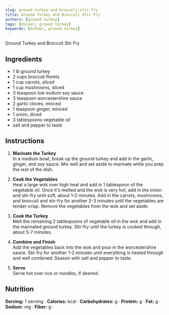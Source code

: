 ```yaml
---
slug: ground-turkey-and-broccoli-stir-fry
title: Ground Turkey and Broccoli Stir Fry
authors: [ground turkey]
tags: [dinner, ground turkey]
keywords: [dinner, ground turkey]
---
```


Ground Turkey and Broccoli Stir Fry
<!-- <img src="/img/chicken-and-orzo-skillet.jpg" alt="Creamy Chicken And Orzo Skillet Picture" width="800" height="670" /> -->

<!-- truncate -->


## Ingredients
- 1 lb ground turkey
- 2 cups broccoli florets
- 1 cup carrots, sliced
- 1 cup mushrooms, sliced
- 3 teaspoon low sodium soy sauce
- 3 teaspoon worcestershire sauce
- 2 garlic cloves, minced
- 1 teaspoon ginger, minced
- 1 onion, diced
- 3 tablespoons vegetable oil
- salt and pepper to taste

## Instructions 
1. **Marinate the Turkey**  
In a medium bowl, break up the ground turkey and add in the garlic, ginger, and soy sauce. Mix well and set aside to marinate while you prep the rest of the dish.

2. **Cook the Vegetables**  
Heat a large wok over high heat and add in 1 tablespoon of the vegetable oil. Once it's melted and the wok is very hot, add in the onion and stir-fry until soft, about 1-2 minutes. Add in the carrots, mushrooms, and broccoli and stir-fry for another 2-3 minutes until the vegetables are tender-crisp. Remove the vegetables from the wok and set aside.

3. **Cook the Turkey**  
Melt the remaining 2 tablespoons of vegetable oil in the wok and add in the marinated ground turkey. Stir-fry until the turkey is cooked through, about 5-7 minutes.

4. **Combine and Finish**  
Add the vegetables back into the wok and pour in the worcestershire sauce. Stir-fry for another 1-2 minutes until everything is heated through and well combined. Season with salt and pepper to taste.

5. **Serve**  
Serve hot over rice or noodles, if desired.

## Nutrition
**Serving:** 1 serving · 
**Calories:** kcal · 
**Carbohydrates:** g · 
**Protein:** g · 
**Fat:** g · 
**Sodium:** mg · 
**Fiber:** g · 